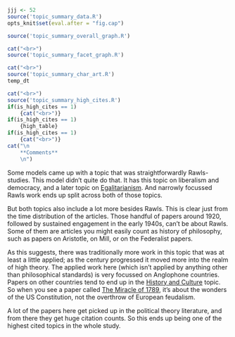 ```r
jjj <- 52
source('topic_summary_data.R')
opts_knit$set(eval.after = "fig.cap")
```

```r
source('topic_summary_overall_graph.R')
```

```r
cat("<br>")
source('topic_summary_facet_graph.R')
```

```r
cat("<br>")
source('topic_summary_char_art.R')
temp_dt
```

```r
cat("<br>")
source('topic_summary_high_cites.R')
if(is_high_cites == 1)
	{cat("<br>")}
if(is_high_cites == 1)
	{high_table}
if(is_high_cites == 1)
	{cat("<br>")}
cat("\n
	**Comments**
	\n")
```

Some models came up with a topic that was straightforwardly Rawls-studies. This model didn't quite do that. It has this topic on liberalism and democracy, and a later topic on [Egalitarianism](#topic65). And narrowly focussed Rawls work ends up split across both of those topics.

But both topics also include a lot more besides Rawls. This is clear just from the time distribution of the articles. Those handful of papers around 1920, followed by sustained engagement in the early 1940s, can't be about Rawls. Some of them are articles you might easily count as history of philosophy, such as papers on Aristotle, on Mill, or on the Federalist papers. 

As this suggests, there was traditionally more work in this topic that was at least a little applied; as the century progressed it moved more into the realm of high theory. The applied work here (which isn't applied by anything other than philosophical standards) is very focussed on Anglophone countries. Papers on other countries tend to end up in the [History and Culture](#topic10) topic. So when you see a paper called [The Miracle of 1789](https://philpapers.org/rec/SEATMO-2), it's about the wonders of the US Constitution, not the overthrow of European feudalism.

A lot of the papers here get picked up in the political theory literature, and from there they get huge citation counts. So this ends up being one of the highest cited topics in the whole study.